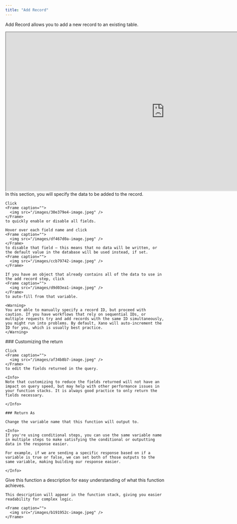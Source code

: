```yaml
---
title: "Add Record"
---
```


Add Record allows you to add a new record to an existing table.

<Frame>
  <iframe src="https://demo.arcade.software/4tLbIYlynMcDDSpqRvb5?embed" title="https://demo.arcade.software/4tLbIYlynMcDDSpqRvb5?embed" allowFullScreen allow="clipboard-write" class="contentkit-webframe" width="1000" height="500"></iframe>
</Frame>

<Tabs>
  <Tab title="Filter">
    In this section, you will specify the data to be added to the record.

    Click
    <Frame caption="">
      <img src="/images/30e379e4-image.jpeg" />
    </Frame>
    to quickly enable or disable all fields.

    Hover over each field name and click
    <Frame caption="">
      <img src="/images/df467d0a-image.jpeg" />
    </Frame>
    to disable that field — this means that no data will be written, or the default value in the database will be used instead, if set.
    <Frame caption="">
      <img src="/images/ccb79742-image.jpeg" />
    </Frame>

    If you have an object that already contains all of the data to use in the add record step, click
    <Frame caption="">
      <img src="/images/d9d03ea1-image.jpeg" />
    </Frame>
    to auto-fill from that variable.

    <Warning>
    You are able to manually specify a record ID, but proceed with caution. If you have workflows that rely on sequential IDs, or multiple requests try and add records with the same ID simultaneously, you might run into problems. By default, Xano will auto-increment the ID for you, which is usually best practice.
    </Warning>
  </Tab>
  <Tab title="Output">
    ### Customizing the return

    Click
    <Frame caption="">
      <img src="/images/af34b8b7-image.jpeg" />
    </Frame>
    to edit the fields returned in the query.

    <Info>
    Note that customizing to reduce the fields returned will not have an impact on query speed, but may help with other performance issues in your function stacks. It is always good practice to only return the fields necessary.

    </Info>

    ### Return As

    Change the variable name that this function will output to.

    <Info>
    If you're using conditional steps, you can use the same variable name in multiple steps to make satisfying the conditional or outputting data in the response easier.

    For example, if we are sending a specific response based on if a variable is true or false, we can set both of those outputs to the same variable, making building our response easier.

    </Info>
  </Tab>
  <Tab title="Settings">
    Give this function a description for easy understanding of what this function achieves.

    This description will appear in the function stack, giving you easier readability for complex logic.

    <Frame caption="">
      <img src="/images/b191952c-image.jpeg" />
    </Frame>
  </Tab>
</Tabs>